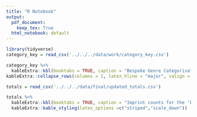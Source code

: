 ```yaml
---
title: "R Notebook"
output:
  pdf_document:
    keep_tex: True
  html_notebook: default
---
```


```r
library(tidyverse)
category_key = read_csv('../../../data/work/category_key.csv')

category_key %>% 
  kableExtra::kbl(booktabs = TRUE, caption = "Bespoke Genre Categorisation Taxonomy")%>%
kableExtra::collapse_rows(columns = 1, latex_hline = "major", valign = "middle")
```


```r

totals = read_csv('../../../data/final/updated_totals.csv') 

totals %>% 
  kableExtra::kbl(booktabs = TRUE, caption = "Imprint counts for the ‘key Scottish works’, for the highest-ranked publishers by occurrences on imprints of these works. Number of first editions is given in parentheses. ") %>%  
  kableExtra::kable_styling(latex_options =c("striped","scale_down"))
```

